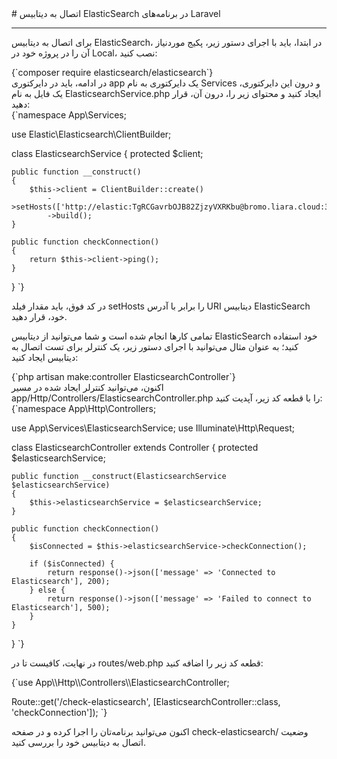 

<Layout>
<Head>
<title>مستندات اتصال به ElasticSearch در Laravel - لیارا</title>
<meta property="og:title" content="مستندات خدمات رایانش ابری لیارا" />
<meta property="og:description" content="مستندات قدم به قدم اتصال با فریم‌ورک Laravel به دیتابیس ElasticSearch"  />
<meta property="og:image" content="https://files.liara.ir/liara/logos/liara-poster.jpg" />
</Head>
# اتصال به دیتابیس ElasticSearch در برنامه‌های Laravel
<hr className="mb-2" />

برای اتصال به دیتابیس ElasticSearch، در ابتدا، باید با اجرای دستور زیر، پکیج موردنیاز آن را در پروژه خود در Local، نصب کنید:


<div className="h-2" />
    <div dir='ltr'>
    <Highlight className="bash">
        {`composer require elasticsearch/elasticsearch`}
    </Highlight>
    </div>
<div className="h-2" />
در ادامه، باید در دایرکتوری <Important>app</Important> یک دایرکتوری به نام <Important>Services</Important>  و درون این دایرکتوری،
یک فایل به نام <Important>ElasticsearchService.php</Important> ایجاد کنید و محتوای زیر را، درون آن، قرار دهید:

<div className="h-2" />
    <div dir='ltr'>
    <Highlight className="php">
        {`<?php

namespace App\\Services;

use Elastic\\Elasticsearch\\ClientBuilder;

class ElasticsearchService
{
    protected $client;

    public function __construct()
    {
        $this->client = ClientBuilder::create()
            ->setHosts(['http://elastic:TgRCGavrbOJB82ZjzyVXRKbu@bromo.liara.cloud:30197'])
            ->build();
    }

    public function checkConnection()
    {
        return $this->client->ping();
    }
}
`}
    </Highlight>
    </div>
<div className="h-2" />

<Alert variant='info'>
<p>
در کد فوق، باید مقدار فیلد <Important>setHosts</Important> را برابر با آدرس URI دیتابیس ElasticSearch خود، قرار دهید.
</p>
</Alert>

تمامی کارها انجام شده است و شما می‌توانید از دیتابیس ElasticSearch خود استفاده کنید؛ به عنوان مثال می‌توانید با اجرای دستور زیر، یک کنترلر برای تست اتصال به دیتابیس ایجاد کنید:


<div className="h-2" />
    <div dir='ltr'>
    <Highlight className="bash">
        {`php artisan make:controller ElasticsearchController`}
    </Highlight>
    </div>
<div className="h-2" />
اکنون، می‌توانید کنترلر ایجاد شده در مسیر <Important>app/Http/Controllers/ElasticsearchController.php</Important> را با قطعه کد زیر، آپدیت کنید:
<div className="h-2" />
    <div dir='ltr'>
    <Highlight className="php">
        {`<?php

namespace App\\Http\\Controllers;

use App\\Services\\ElasticsearchService;
use Illuminate\\Http\\Request;

class ElasticsearchController extends Controller
{
    protected $elasticsearchService;

    public function __construct(ElasticsearchService $elasticsearchService)
    {
        $this->elasticsearchService = $elasticsearchService;
    }

    public function checkConnection()
    {
        $isConnected = $this->elasticsearchService->checkConnection();

        if ($isConnected) {
            return response()->json(['message' => 'Connected to Elasticsearch'], 200);
        } else {
            return response()->json(['message' => 'Failed to connect to Elasticsearch'], 500);
        }
    }
}
`}
    </Highlight>
    </div>
<div className="h-2" />


در نهایت، کافیست تا در <Important>routes/web.php</Important> قطعه کد زیر را اضافه کنید:
<div className="h-2" />
  <div dir='ltr'>
  <Highlight className="php">
      {`use App\\Http\\Controllers\\ElasticsearchController;

Route::get('/check-elasticsearch', [ElasticsearchController::class, 'checkConnection']);
`}
  </Highlight>
  </div>
<div className="h-2" />
اکنون می‌توانید برنامه‌تان را اجرا کرده و در صفحه <Important>check-elasticsearch/</Important> وضعیت اتصال به دیتابیس خود را بررسی کنید.


</Layout>